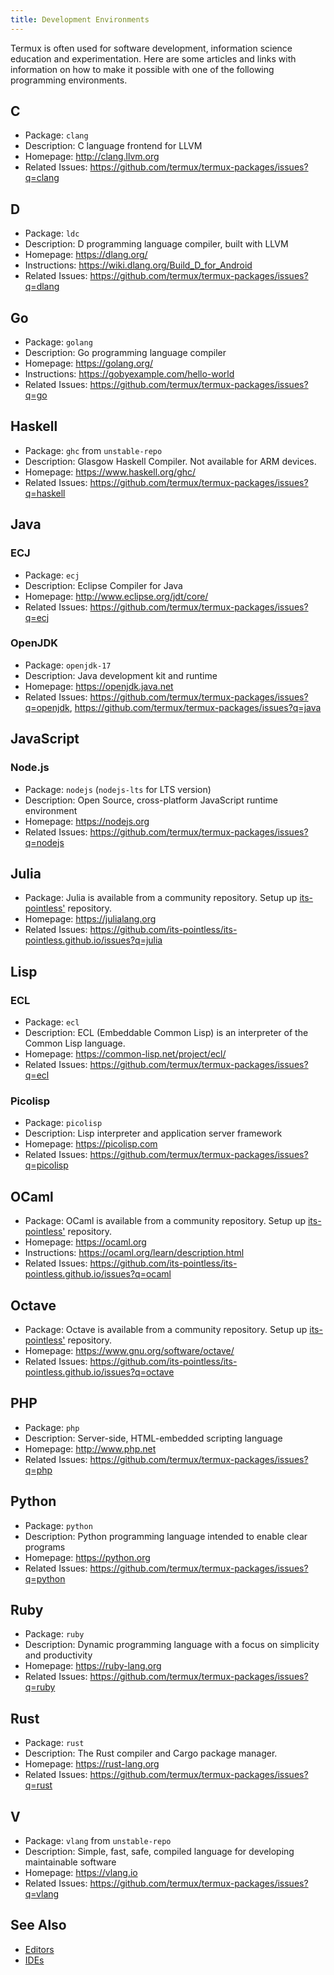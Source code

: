 ```yaml
---
title: Development Environments
---
```


Termux is often used for software development, information science
education and experimentation. Here are some articles and links with
information on how to make it possible with one of the following
programming environments.

## C

- Package: `clang`
- Description: C language frontend for LLVM
- Homepage: http://clang.llvm.org
- Related Issues: https://github.com/termux/termux-packages/issues?q=clang

## D

- Package: `ldc`
- Description: D programming language compiler, built with LLVM
- Homepage: https://dlang.org/
- Instructions: https://wiki.dlang.org/Build_D_for_Android
- Related Issues: https://github.com/termux/termux-packages/issues?q=dlang

## Go

- Package: `golang`
- Description: Go programming language compiler
- Homepage: https://golang.org/
- Instructions: https://gobyexample.com/hello-world
- Related Issues: https://github.com/termux/termux-packages/issues?q=go

## Haskell

- Package: `ghc` from `unstable-repo`
- Description: Glasgow Haskell Compiler. Not available for ARM devices.
- Homepage: https://www.haskell.org/ghc/
- Related Issues:
  https://github.com/termux/termux-packages/issues?q=haskell

## Java

### ECJ

- Package: `ecj`
- Description: Eclipse Compiler for Java
- Homepage: http://www.eclipse.org/jdt/core/
- Related Issues: https://github.com/termux/termux-packages/issues?q=ecj

### OpenJDK

- Package: `openjdk-17`
- Description: Java development kit and runtime
- Homepage: https://openjdk.java.net
- Related Issues:
  https://github.com/termux/termux-packages/issues?q=openjdk,
  https://github.com/termux/termux-packages/issues?q=java

## JavaScript

### Node.js

- Package: `nodejs` (`nodejs-lts` for LTS version)
- Description: Open Source, cross-platform JavaScript runtime environment
- Homepage: https://nodejs.org
- Related Issues: https://github.com/termux/termux-packages/issues?q=nodejs

## Julia

- Package: Julia is available from a community repository. Setup up
  [its-pointless'](package-management#by-its-pointless)
  repository.
- Homepage: https://julialang.org
- Related Issues:
  https://github.com/its-pointless/its-pointless.github.io/issues?q=julia

## Lisp

### ECL

- Package: `ecl`
- Description: ECL (Embeddable Common Lisp) is an interpreter of the
  Common Lisp language.
- Homepage: https://common-lisp.net/project/ecl/
- Related Issues: https://github.com/termux/termux-packages/issues?q=ecl

### Picolisp

- Package: `picolisp`
- Description: Lisp interpreter and application server framework
- Homepage: https://picolisp.com
- Related Issues:
  https://github.com/termux/termux-packages/issues?q=picolisp

## OCaml

- Package: OCaml is available from a community repository. Setup up
  [its-pointless'](package-management#by-its-pointless)
  repository.
- Homepage: https://ocaml.org
- Instructions: https://ocaml.org/learn/description.html
- Related Issues:
  https://github.com/its-pointless/its-pointless.github.io/issues?q=ocaml

## Octave

- Package: Octave is available from a community repository. Setup up
  [its-pointless'](package-management#by-its-pointless)
  repository.
- Homepage: https://www.gnu.org/software/octave/
- Related Issues:
  https://github.com/its-pointless/its-pointless.github.io/issues?q=octave

## PHP

- Package: `php`
- Description: Server-side, HTML-embedded scripting language
- Homepage: http://www.php.net
- Related Issues: https://github.com/termux/termux-packages/issues?q=php

## Python

- Package: `python`
- Description: Python programming language intended to enable clear
  programs
- Homepage: https://python.org
- Related Issues:
  https://github.com/termux/termux-packages/issues?q=python

## Ruby

- Package: `ruby`
- Description: Dynamic programming language with a focus on simplicity
  and productivity
- Homepage: https://ruby-lang.org
- Related Issues: https://github.com/termux/termux-packages/issues?q=ruby

## Rust

- Package: `rust`
- Description: The Rust compiler and Cargo package manager.
- Homepage: https://rust-lang.org
- Related Issues: https://github.com/termux/termux-packages/issues?q=rust

## V

- Package: `vlang` from `unstable-repo`
- Description: Simple, fast, safe, compiled language for developing
  maintainable software
- Homepage: https://vlang.io
- Related Issues: https://github.com/termux/termux-packages/issues?q=vlang

## See Also

- [Editors](editors)
- [IDEs](ides)
